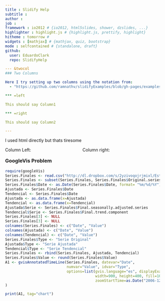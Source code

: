 ```yaml
---
title : Slidify Help
subtitle :
author :
job :
framework : io2012 # {io2012, html5slides, shower, dzslides, ...}
highlighter : highlight.js # {highlight.js, prettify, highlight}
hitheme : tomorrow #
widgets : [mathjax] # {mathjax, quiz, bootstrap}
mode : selfcontained # {standalone, draft}
github:
  user: EduardoClark
  repo: SlidifyHelp

--- &twocol
### Two Columns

Here I try setting up two columns using the notation from:
  - "https://github.com/ramnathv/slidifyExamples/blob/gh-pages/examples/io2012/index.Rmd"

*** =left

This should say Column1

*** =right

This should say Column2

---
```


I used html directly but thats tiresome
  
<div style="float: left; width: 50%;">
<body>
<basefont color="black" face="Open Sans Bold" size="8">
Column Left:<br><br>
</div>

<div style="float: right; width: 50%;">
<body>
Column right:<br><br>
</div>



---

### GoogleVis Problem

```r
require(googleVis)
Series.Finales <- read.csv("http://dl.dropbox.com/s/2yzivoqojrjmixl/Estacionalidad.csv?token_hash=AAEIRjRu42CIPbrgceyBOVujcCSU2QP_WghKeynBbFmY5w&dl=1")
Series.Finales <- subset(Series.Finales, Series.Finales$Original.series != "NA")
Series.Finales$Date <- as.Date(Series.Finales$Date, format= "%m/%d/%Y")
Ajustada <- Series.Finales$Date
Tendencial <- Series.Finales$Date
Ajustada <- as.data.frame(x=Ajustada)
Tendencial <- as.data.frame(x=Tendencial)
Ajustada$Serie <- Series.Finales$Final.seasonally.adjusted.series
Tendencial$Serie <- Series.Finales$Final.trend.component
Series.Finales[3] <- NULL
Series.Finales[3] <- NULL
colnames(Series.Finales) <- c("Date", "Value")
colnames(Ajustada) <- c("Date", "Value")
colnames(Tendencial) <- c("Date", "Value")
Series.Finales$Type <- "Serie Original"
Ajustada$Type <- "Serie Ajustada"
Tendencial$Type <- "Serie Tendencial"
Series.Finales <- rbind(Series.Finales, Ajustada, Tendencial)
Series.Finales$Value <- round(Series.Finales$Value)
A1 <- gvisAnnotatedTimeLine(Series.Finales, datevar="Date",
                            numvar="Value", idvar="Type",
                            options=list(gvis.language="es", displayExactValues=TRUE, colors="['green', 'blue', 'red']", alloRedraw=TRUE,
                                         width=900, height=400, fill=10,
                                         zoomStartTime=as.Date("2006-12-01"), max=2100, min=1000, thickness=1)
)

print(A1, tag="chart")

```






